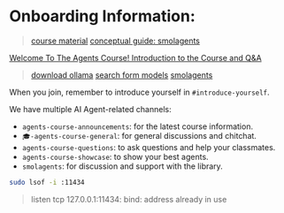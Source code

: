 # Onboarding Information:



> [course material](https://huggingface.co/learn/agents-course/unit0/introduction)
> [conceptual guide: smolagents](https://huggingface.co/docs/smolagents/conceptual_guides/intro_agents)

[Welcome To The Agents Course! Introduction to the Course and Q&A
](https://www.youtube.com/watch?v=iLVyYDbdSmM&t=19s)


> [download ollama](https://ollama.com/download/mac)
> [search form models](https://ollama.com/search)
> [smolagents](https://github.com/huggingface/smolagents)

When you join, remember to introduce yourself in `#introduce-yourself`.

We have multiple AI Agent-related channels:

*  `agents-course-announcements`: for the latest course information.
* `🎓-agents-course-general`: for general discussions and chitchat.
* `agents-course-questions`: to ask questions and help your classmates.
* `agents-course-showcase`: to show your best agents.
* `smolagents`: for discussion and support with the library.



```bash
sudo lsof -i :11434
```

> listen tcp 127.0.0.1:11434: bind: address already in use


